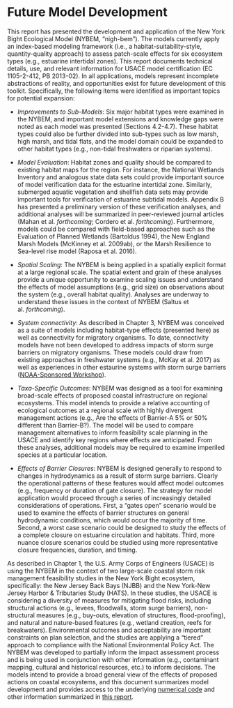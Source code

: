 # Future Model Development

This report has presented the development and application of the New York Bight Ecological Model (NYBEM, “nigh-bem”). The models currently apply an index-based modeling framework (i.e., a habitat-suitability-style, quantity-quality approach) to assess patch-scale effects for six ecosystem types (e.g., estuarine intertidal zones). This report documents technical details, use, and relevant information for USACE model certification (EC 1105-2-412, PB 2013-02). In all applications, models represent incomplete abstractions of reality, and opportunities exist for future development of this toolkit. Specifically, the following items were identified as important topics for potential expansion:

- _Improvements to Sub-Models_: Six major habitat types were examined in the NYBEM, and important model extensions and knowledge gaps were noted as each model was presented (Sections 4.2-4.7). These habitat types could also be further divided into sub-types such as low marsh, high marsh, and tidal flats, and the model domain could be expanded to other habitat types (e.g., non-tidal freshwaters or riparian systems).

- _Model Evaluation_: Habitat zones and quality should be compared to existing habitat maps for the region. For instance, the National Wetlands Inventory and analogous state data sets could provide important source of model verification data for the estuarine intertidal zone. Similarly, submerged aquatic vegetation and shellfish data sets may provide important tools for verification of estuarine subtidal models. Appendix B has presented a preliminary version of these verification analyses, and additional analyses will be summarized in peer-reviewed journal articles (Mahan et al. _forthcoming_; Cordero et al. _forthcoming_). Furthermore, models could be compared with field-based approaches such as the Evaluation of Planned Wetlands (Bartoldus 1994), the New England Marsh Models (McKinney et al. 2009ab), or the Marsh Resilience to Sea-level rise model (Raposa et al. 2016). 

- _Spatial Scaling_: The NYBEM is being applied in a spatially explicit format at a large regional scale. The spatial extent and grain of these analyses provide a unique opportunity to examine scaling issues and understand the effects of model assumptions (e.g., grid size) on observations about the system (e.g., overall habitat quality). Analyses are underway to understand these issues in the context of NYBEM (Saltus et al. _forthcoming_).

- _System connectivity_: As described in Chapter 3, NYBEM was conceived as a suite of models including habitat-type effects (presented here) as well as connectivity for migratory organisms. To date, connectivity models have not been developed to address impacts of storm surge barriers on migratory organisms. These models could draw from existing approaches in freshwater systems (e.g., McKay et al. 2017) as well as experiences in other estaurine systems with storm surge barriers ([NOAA-Sponsored Workshop](https://philiporton.com/2018/11/04/storm-surge-barriers-and-the-hudson-river-estuary/)).

- _Taxa-Specific Outcomes_: NYBEM was designed as a tool for examining broad-scale effects of proposed coastal infrastructure on regional ecosystems. This model intends to provide a relative accounting of ecological outcomes at a regional scale with highly divergent management actions (e.g., Are the effects of Barrier-A 5% or 50% different than Barrier-B?). The model will be used to compare management alternatives to inform feasibility scale planning in the USACE and identify key regions where effects are anticipated. From these analyses, additional models may be required to examine imperiled species at a particular location. 

- _Effects of Barrier Closures_: NYBEM is designed generally to respond to changes in hydrodynamics as a result of storm surge barriers. Clearly the operational patterns of these features would affect model outcomes (e.g., frequency or duration of gate closure). The strategy for model application would proceed through a series of increasingly detailed considerations of operations. First, a "gates open" scenario would be used to examine the effects of barrier structures on general hydrodynamic conditions, which would occur the majority of time. Second, a worst case scenario could be designed to study the effects of a complete closure on estuarine circulation and habitats. Third, more nuance closure scenarios could be studied using more representative closure frequencies, duration, and timing. 


As described in Chapter 1, the U.S. Army Corps of Engineers (USACE) is using the NYBEM in the context of two large-scale coastal storm risk management feasibility studies in the New York Bight ecosystem, specifically: the New Jersey Back Bays (NJBB) and the New York-New Jersey Harbor & Tributaries Study (HATS). In these studies, the USACE is considering a diversity of measures for mitigating flood risks, including structural actions (e.g., levees, floodwalls, storm surge barriers), non-structural measures (e.g., buy-outs, elevation of structures, flood-proofing), and natural and nature-based features (e.g., wetland creation, reefs for breakwaters). Environmental outcomes and acceptability are important constraints on plan selection, and the studies are applying a “tiered” approach to compliance with the National Environmental Policy Act. The NYBEM was developed to partially inform the impact assessment process and is being used in conjunction with other information (e.g., contaminant mapping, cultural and historical resources, etc.) to inform decisions. The models intend to provide a broad general view of the effects of proposed actions on coastal ecosystems, and this document summarizes model development and provides access to the underlying [numerical code](https://github.com/MVR-GIS/nybem/) and other information summarized in [this report](https://mvr-gis.github.io/NYBEM-Report/). 

